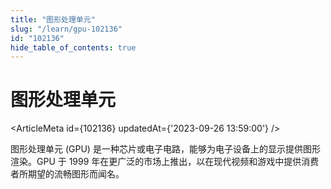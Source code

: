 ```yaml
---
title: "图形处理单元"
slug: "/learn/gpu-102136"
id: "102136"
hide_table_of_contents: true
---
```



# 图形处理单元

<ArticleMeta id={102136} updatedAt={'2023-09-26 13:59:00'} />
<div className='border-solid border-b border-t-0 my-4 border-[var(--ifm-color-gray-300)]' />

图形处理单元 (GPU) 是一种芯片或电子电路，能够为电子设备上的显示提供图形渲染。GPU 于 1999 年在更广泛的市场上推出，以在现代视频和游戏中提供消费者所期望的流畅图形而闻名。
